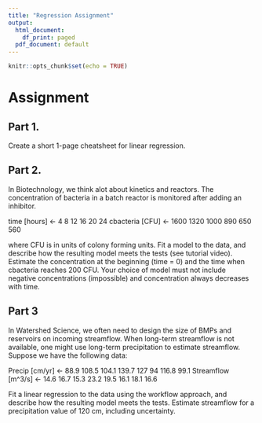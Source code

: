 ```yaml
---
title: "Regression Assignment"
output:
  html_document:
    df_print: paged
  pdf_document: default
---
```


```r
knitr::opts_chunk$set(echo = TRUE)
```

# Assignment

## Part 1. 
Create a short 1-page cheatsheet for linear regression.

## Part 2. 
In Biotechnology, we think alot about kinetics and reactors. The concentration of bacteria in a batch reactor is monitored after adding an inhibitor.

time [hours] <- 4 8 12 16 20 24
cbacteria [CFU] <- 1600 1320 1000 890 650 560

where CFU is in units of colony forming units. Fit a model to the data, and describe how the resulting model meets the tests (see tutorial video). Estimate the concentration at the beginning (time = 0) and the time when cbacteria reaches 200 CFU.
Your choice of model must  not include negative concentrations (impossible) and concentration always decreases with time.

## Part 3
In Watershed Science, we often need to design the size of BMPs and reservoirs on incoming streamflow. When long-term streamflow is not available, one might use long-term precipitation to estimate streamflow. Suppose we have the following data:

Precip [cm/yr] <- 88.9 108.5 104.1 139.7 127 94 116.8 99.1
Streamflow [m^3/s] <- 14.6 16.7 15.3 23.2 19.5 16.1 18.1 16.6

Fit a linear regression to the data using the workflow approach, and describe how the resulting model meets the tests. Estimate streamflow for a precipitation value of 120 cm, including uncertainty.